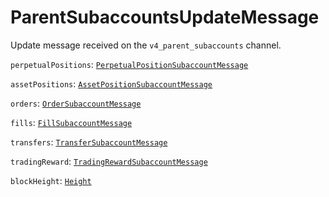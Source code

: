 
# ParentSubaccountsUpdateMessage

Update message received on the `v4_parent_subaccounts` channel.

`perpetualPositions`: [`PerpetualPositionSubaccountMessage`] <Opt/> <Array />

`assetPositions`: [`AssetPositionSubaccountMessage`] <Opt/> <Array/>

`orders`: [`OrderSubaccountMessage`] <Opt/> <Array/>

`fills`: [`FillSubaccountMessage`] <Opt/> <Array/>

`transfers`: [`TransferSubaccountMessage`] <Opt/> <Array/>

`tradingReward`: [`TradingRewardSubaccountMessage`] <Opt/>

`blockHeight`: [`Height`] <Opt/>


[`PerpetualPositionSubaccountMessage`]: /types/perpetual_position_subaccount_message
[`AssetPositionSubaccountMessage`]: /types/asset_position_subaccount_message
[`OrderSubaccountMessage`]: /types/order_subaccount_message
[`FillSubaccountMessage`]: /types/fill_subaccount_message
[`TransferSubaccountMessage`]: /types/transfer_subaccount_message
[`TradingRewardSubaccountMessage`]: /types/trading_reward_subaccount_message
[`Height`]: /types/height
